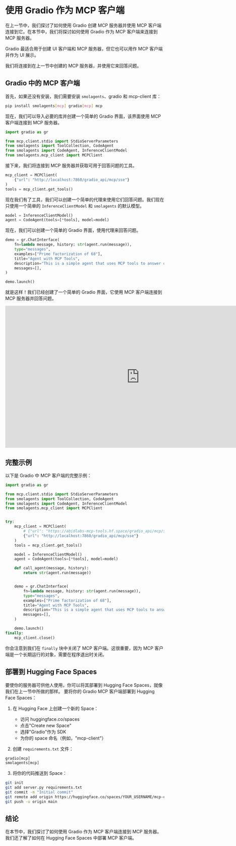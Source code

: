 # 使用 Gradio 作为 MCP 客户端

在上一节中，我们探讨了如何使用 Gradio 创建 MCP 服务器并使用 MCP 客户端连接到它。在本节中，我们将探讨如何使用 Gradio 作为 MCP 客户端来连接到 MCP 服务器。

<Tip>

Gradio 最适合用于创建 UI 客户端和 MCP 服务器，但它也可以用作 MCP 客户端并作为 UI 展示。

</Tip>

我们将连接到在上一节中创建的 MCP 服务器，并使用它来回答问题。

## Gradio 中的 MCP 客户端

首先，如果还没有安装，我们需要安装 `smolagents`、gradio 和 mcp-client 库：

```bash
pip install smolagents[mcp] gradio[mcp] mcp
```

现在，我们可以导入必要的库并创建一个简单的 Gradio 界面，该界面使用 MCP 客户端连接到 MCP 服务器。

```python
import gradio as gr

from mcp.client.stdio import StdioServerParameters
from smolagents import ToolCollection, CodeAgent
from smolagents import CodeAgent, InferenceClientModel
from smolagents.mcp_client import MCPClient
```

接下来，我们将连接到 MCP 服务器并获取可用于回答问题的工具。

```python
mcp_client = MCPClient(
    {"url": "http://localhost:7860/gradio_api/mcp/sse"}
)
tools = mcp_client.get_tools()
```

现在我们有了工具，我们可以创建一个简单的代理来使用它们回答问题。我们现在只使用一个简单的 `InferenceClientModel` 和 `smolagents` 的默认模型。

```python
model = InferenceClientModel()
agent = CodeAgent(tools=[*tools], model=model)
```

现在，我们可以创建一个简单的 Gradio 界面，使用代理来回答问题。

```python
demo = gr.ChatInterface(
    fn=lambda message, history: str(agent.run(message)),
    type="messages",
    examples=["Prime factorization of 68"],
    title="Agent with MCP Tools",
    description="This is a simple agent that uses MCP tools to answer questions.",
    messages=[],
)

demo.launch()
```

就是这样！我们已经创建了一个简单的 Gradio 界面，它使用 MCP 客户端连接到 MCP 服务器并回答问题。

<iframe
	src="https://mcp-course-unit2-gradio-client.hf.space"
	frameborder="0"
	width="850"
	height="450"
></iframe>


## 完整示例

以下是 Gradio 中 MCP 客户端的完整示例：

```python
import gradio as gr

from mcp.client.stdio import StdioServerParameters
from smolagents import ToolCollection, CodeAgent
from smolagents import CodeAgent, InferenceClientModel
from smolagents.mcp_client import MCPClient


try:
    mcp_client = MCPClient(
        # {"url": "https://abidlabs-mcp-tools.hf.space/gradio_api/mcp/sse"}
        {"url": "http://localhost:7860/gradio_api/mcp/sse"}
    )
    tools = mcp_client.get_tools()

    model = InferenceClientModel()
    agent = CodeAgent(tools=[*tools], model=model)

    def call_agent(message, history):
        return str(agent.run(message))


    demo = gr.ChatInterface(
        fn=lambda message, history: str(agent.run(message)),
        type="messages",
        examples=["Prime factorization of 68"],
        title="Agent with MCP Tools",
        description="This is a simple agent that uses MCP tools to answer questions.",
        messages=[],
    )

    demo.launch()
finally:
    mcp_client.close()
```

你会注意到我们在 `finally` 块中关闭了 MCP 客户端。这很重要，因为 MCP 客户端是一个长期运行的对象，需要在程序退出时关闭。

## 部署到 Hugging Face Spaces

要使你的服务器可供他人使用，你可以将其部署到 Hugging Face Spaces，就像我们在上一节中所做的那样。
要将你的 Gradio MCP 客户端部署到 Hugging Face Spaces：

1. 在 Hugging Face 上创建一个新的 Space：
   - 访问 huggingface.co/spaces
   - 点击"Create new Space"
   - 选择"Gradio"作为 SDK
   - 为你的 space 命名（例如，"mcp-client"）

2. 创建 `requirements.txt` 文件：
```txt
gradio[mcp]
smolagents[mcp]
```

3. 将你的代码推送到 Space：
```bash
git init
git add server.py requirements.txt
git commit -m "Initial commit"
git remote add origin https://huggingface.co/spaces/YOUR_USERNAME/mcp-client
git push -u origin main
```

## 结论

在本节中，我们探讨了如何使用 Gradio 作为 MCP 客户端连接到 MCP 服务器。我们还了解了如何在 Hugging Face Spaces 中部署 MCP 客户端。


